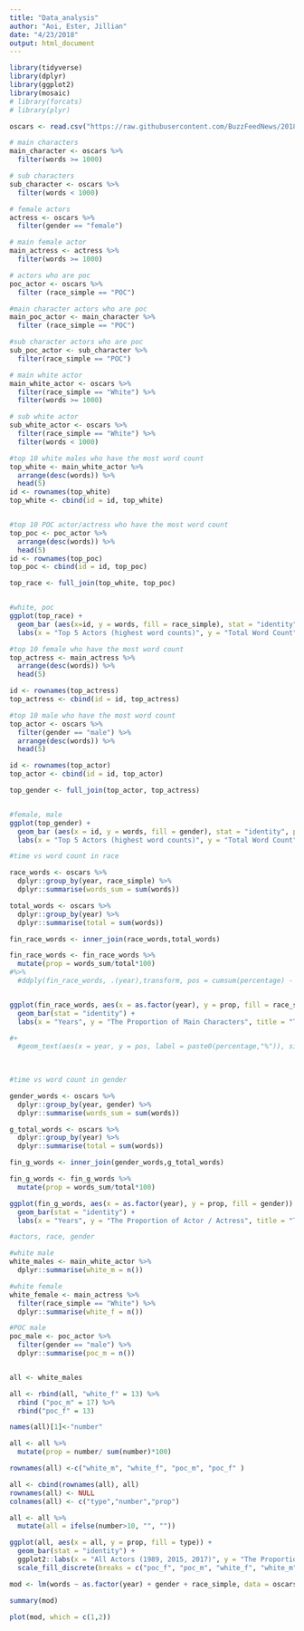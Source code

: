 ```yaml
---
title: "Data_analysis"
author: "Aoi, Ester, Jillian"
date: "4/23/2018"
output: html_document
---
```



```r
library(tidyverse)
library(dplyr)
library(ggplot2)
library(mosaic)
# library(forcats)
# library(plyr)
```


```r
oscars <- read.csv("https://raw.githubusercontent.com/BuzzFeedNews/2018-03-oscars-script-diversity-analysis/master/data/actor-metrics.csv")
```

```r
# main characters
main_character <- oscars %>%
  filter(words >= 1000)

# sub characters
sub_character <- oscars %>%
  filter(words < 1000)

# female actors
actress <- oscars %>%
  filter(gender == "female")

# main female actor 
main_actress <- actress %>%
  filter(words >= 1000)

# actors who are poc
poc_actor <- oscars %>%
  filter (race_simple == "POC")

#main character actors who are poc 
main_poc_actor <- main_character %>%
  filter (race_simple == "POC") 

#sub character actors who are poc 
sub_poc_actor <- sub_character %>%
  filter(race_simple == "POC")

# main white actor 
main_white_actor <- oscars %>% 
  filter(race_simple == "White") %>%
  filter(words >= 1000)

# sub white actor 
sub_white_actor <- oscars %>%  
  filter(race_simple == "White") %>%
  filter(words < 1000)
```

```r
#top 10 white males who have the most word count
top_white <- main_white_actor %>%
  arrange(desc(words)) %>%
  head(5)
id <- rownames(top_white)
top_white <- cbind(id = id, top_white)


#top 10 POC actor/actress who have the most word count
top_poc <- poc_actor %>%
  arrange(desc(words)) %>%
  head(5)
id <- rownames(top_poc)
top_poc <- cbind(id = id, top_poc)

top_race <- full_join(top_white, top_poc)


#white, poc 
ggplot(top_race) + 
  geom_bar (aes(x=id, y = words, fill = race_simple), stat = "identity", position = "dodge") +
  labs(x = "Top 5 Actors (highest word counts)", y = "Total Word Count", title = "POC vs White Actor Word Counts", fill = "Actor Race")
```

```r
#top 10 female who have the most word count
top_actress <- main_actress %>%
  arrange(desc(words)) %>%
  head(5)

id <- rownames(top_actress)
top_actress <- cbind(id = id, top_actress)

#top 10 male who have the most word count
top_actor <- oscars %>%
  filter(gender == "male") %>%
  arrange(desc(words)) %>%
  head(5)

id <- rownames(top_actor)
top_actor <- cbind(id = id, top_actor)

top_gender <- full_join(top_actor, top_actress)


#female, male 
ggplot(top_gender) + 
  geom_bar (aes(x = id, y = words, fill = gender), stat = "identity", position = "dodge") +
  labs(x = "Top 5 Actors (highest word counts)", y = "Total Word Count", title = "Female vs Male Actor Word Counts", fill = "Gender")

```


```r
#time vs word count in race 

race_words <- oscars %>%
  dplyr::group_by(year, race_simple) %>%
  dplyr::summarise(words_sum = sum(words))

total_words <- oscars %>%
  dplyr::group_by(year) %>%
  dplyr::summarise(total = sum(words))

fin_race_words <- inner_join(race_words,total_words)

fin_race_words <- fin_race_words %>%
  mutate(prop = words_sum/total*100)
#%>%
  #ddply(fin_race_words, .(year),transform, pos = cumsum(percentage) - (0.5 * percentage))


ggplot(fin_race_words, aes(x = as.factor(year), y = prop, fill = race_simple)) + 
  geom_bar(stat = "identity") +
  labs(x = "Years", y = "The Proportion of Main Characters", title = "The Proportion of White vs POC Actors", fill = "Race")

#+
  #geom_text(aes(x = year, y = pos, label = paste0(percentage,"%")), size = 4) 
  
  
```


```r
#time vs word count in gender 

gender_words <- oscars %>%
  dplyr::group_by(year, gender) %>%
  dplyr::summarise(words_sum = sum(words)) 

g_total_words <- oscars %>%
  dplyr::group_by(year) %>%
  dplyr::summarise(total = sum(words))

fin_g_words <- inner_join(gender_words,g_total_words)

fin_g_words <- fin_g_words %>%
  mutate(prop = words_sum/total*100)

ggplot(fin_g_words, aes(x = as.factor(year), y = prop, fill = gender)) + 
  geom_bar(stat = "identity") +
  labs(x = "Years", y = "The Proportion of Actor / Actress", title = "The Proportion of Actor vs Actress", fill = "Gender")
```

```r
#actors, race, gender

#white male
white_males <- main_white_actor %>%
  dplyr::summarise(white_m = n())

#white female
white_female <- main_actress %>%
  filter(race_simple == "White") %>%
  dplyr::summarise(white_f = n())

#POC male 
poc_male <- poc_actor %>%
  filter(gender == "male") %>%
  dplyr::summarise(poc_m = n())


all <- white_males

all <- rbind(all, "white_f" = 13) %>%
  rbind ("poc_m" = 17) %>%
  rbind("poc_f" = 13)

names(all)[1]<-"number"

all <- all %>%
  mutate(prop = number/ sum(number)*100)

rownames(all) <-c("white_m", "white_f", "poc_m", "poc_f" )

all <- cbind(rownames(all), all)
rownames(all) <- NULL
colnames(all) <- c("type","number","prop")

all <- all %>%
  mutate(all = ifelse(number>10, "", ""))

ggplot(all, aes(x = all, y = prop, fill = type)) +
  geom_bar(stat = "identity") +
  ggplot2::labs(x = "All Actors (1989, 2015, 2017)", y = "The Proportion of Main Characters", title = "The Proportion of White vs POC Actors", fill = "Gender and Race") + 
  scale_fill_discrete(breaks = c("poc_f", "poc_m", "white_f", "white_m"), labels = c("POC Female", "POC Male", "White Female", "White Male"))


```

```r
mod <- lm(words ~ as.factor(year) + gender + race_simple, data = oscars)

summary(mod)

plot(mod, which = c(1,2))
```

